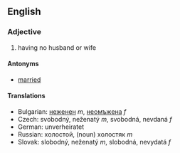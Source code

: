 ==English==

===Adjective===

# having no husband or wife

====Antonyms====

*[[married]]

====Translations====

*Bulgarian: [[неженен]] ''m'', [[неомъжена]] ''f''
*Czech:   svobodný, neženatý ''m'',  svobodná, nevdaná ''f''
*German: unverheiratet
*Russian: хoлoстoй,  (noun) хoлoстяк ''m''
*Slovak: slobodný, neženatý ''m'',  slobodná, nevydatá ''f''